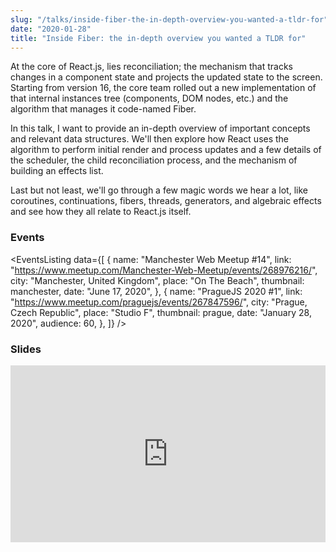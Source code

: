 ```yaml
---
slug: "/talks/inside-fiber-the-in-depth-overview-you-wanted-a-tldr-for"
date: "2020-01-28"
title: "Inside Fiber: the in-depth overview you wanted a TLDR for"
---
```




At the core of React.js, lies reconciliation; the mechanism that tracks changes in a component state and projects the updated state to the screen. Starting from version 16, the core team rolled out a new implementation of that internal instances tree (components, DOM nodes, etc.) and the algorithm that manages it code-named Fiber.

In this talk, I want to provide an in-depth overview of important concepts and relevant data structures. We'll then explore how React uses the algorithm to perform initial render and process updates and a few details of the scheduler, the child reconciliation process, and the mechanism of building an effects list.

Last but not least, we'll go through a few magic words we hear a lot, like coroutines, continuations, fibers, threads, generators, and algebraic effects and see how they all relate to React.js itself.

### Events

<EventsListing
  data={[
    {
      name: "Manchester Web Meetup #14",
      link: "https://www.meetup.com/Manchester-Web-Meetup/events/268976216/",
      city: "Manchester, United Kingdom",
      place: "On The Beach",
      thumbnail: manchester,
      date: "June 17, 2020",
    },
    {
      name: "PragueJS 2020 #1",
      link: "https://www.meetup.com/praguejs/events/267847596/",
      city: "Prague, Czech Republic",
      place: "Studio F",
      thumbnail: prague,
      date: "January 28, 2020",
      audience: 60,
    },
  ]}
/>

### Slides

<div style="left: 0; width: 100%; height: 0; position: relative; padding-bottom: 56.1972%;">
  <iframe
    src="https://speakerdeck.com/player/8224d219e1144413beef8d9c5d9299d8"
    style="border: 0; top: 0; left: 0; width: 100%; height: 100%; position: absolute;"
    allowfullscreen
    scrolling="no"
    allow="encrypted-media"
  ></iframe>
</div>
